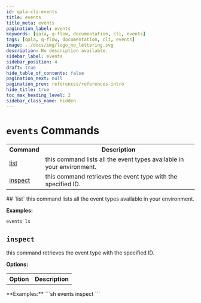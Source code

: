 ```yaml
---
id: qala-cli-events
title: events
title_meta: events
pagination_label: events
keywords: [qala, q-flow, documentation, cli, events]
tags: [qala, q-flow, documentation, cli, events]
image: ../docs/img/logo_no_lettering.svg
description: No description available.
sidebar_label: events
sidebar_position: 4
draft: true
hide_table_of_contents: false
pagination_next: null
pagination_prev: references/references-intro
hide_title: true
toc_max_heading_level: 2
sidebar_class_name: hidden
---
```



<HeroBanner
    title="events"
    tagline="No description available."
    backgroundColor='transparent'
/>

# `events` Commands

<table>
<tr><th>Command</th><th>Description</th></tr>
<tr><td><a href="#list" title="Learn about list">list</a></td><td>this command lists all the event types available in your 
environment.</td></tr>
<tr><td><a href="#inspect" title="Learn about inspect">inspect</a></td><td>this command retrieves the event type with the specified 
ID.</td></tr>
</table>
## `list`
this command lists all the event types available in your 
environment.

**Examples:**
```sh
events ls
```


## `inspect`
this command retrieves the event type with the specified 
ID.

**Options:**
<table>
<tr><th>Option</th><th>Description</th></tr>
</table>
**Examples:**
```sh
events inspect <EVENT_TYPE_ID>
```



